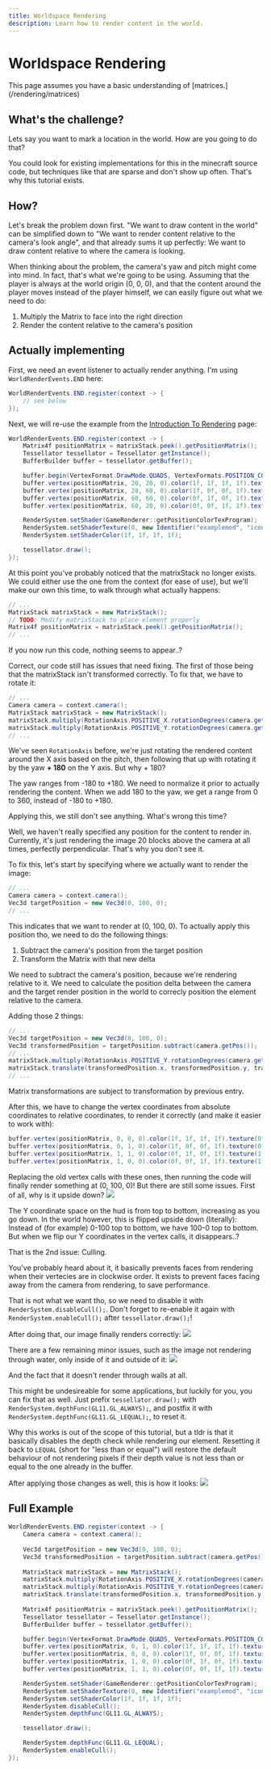 ```yaml
---
title: Worldspace Rendering
description: Learn how to render content in the world.
---
```



# Worldspace Rendering

<Callout type="warning">
This page assumes you have a basic understanding of [matrices.](/rendering/matrices)
</Callout>

## What's the challenge?

Lets say you want to mark a location in the world. How are you going to do that?

You could look for existing implementations for this in the minecraft source code, but techniques like that are sparse and don't show up often. That's why this tutorial exists.

## How?

Let's break the problem down first. "We want to draw content in the world" can be simplified down to "We want to render content relative to the camera's look angle", and that already sums it up perfectly: We want to draw content relative to where the camera is looking.

When thinking about the problem, the camera's yaw and pitch might come into mind. In fact, that's what we're going to be using. Assuming that the player is always at the world origin (0, 0, 0), and that the content around the player moves instead of the player himself, we can easily figure out what we need to do:
1. Multiply the Matrix to face into the right direction
2. Render the content relative to the camera's position

<sup></sup>

## Actually implementing

First, we need an event listener to actually render anything. I'm using `WorldRenderEvents.END` here:

```java
WorldRenderEvents.END.register(context -> {
    // see below
});
```

Next, we will re-use the example from the [Introduction To Rendering](/rendering) page:

```java
WorldRenderEvents.END.register(context -> {
    Matrix4f positionMatrix = matrixStack.peek().getPositionMatrix();
    Tessellator tessellator = Tessellator.getInstance();
    BufferBuilder buffer = tessellator.getBuffer();

    buffer.begin(VertexFormat.DrawMode.QUADS, VertexFormats.POSITION_COLOR_TEXTURE);
    buffer.vertex(positionMatrix, 20, 20, 0).color(1f, 1f, 1f, 1f).texture(0f, 0f).next();
    buffer.vertex(positionMatrix, 20, 60, 0).color(1f, 0f, 0f, 1f).texture(0f, 1f).next();
    buffer.vertex(positionMatrix, 60, 60, 0).color(0f, 1f, 0f, 1f).texture(1f, 1f).next();
    buffer.vertex(positionMatrix, 60, 20, 0).color(0f, 0f, 1f, 1f).texture(1f, 0f).next();

    RenderSystem.setShader(GameRenderer::getPositionColorTexProgram);
    RenderSystem.setShaderTexture(0, new Identifier("examplemod", "icon.png"));
    RenderSystem.setShaderColor(1f, 1f, 1f, 1f);

    tessellator.draw();
});
```

At this point you've probably noticed that the matrixStack no longer exists. We could either use the one from the context (for ease of use), but we'll make our own this time, to walk through what actually happens:

```java
// ...
MatrixStack matrixStack = new MatrixStack();
// TODO: Modify matrixStack to place element properly
Matrix4f positionMatrix = matrixStack.peek().getPositionMatrix();
// ...
```

If you now run this code, nothing seems to appear..?

Correct, our code still has issues that need fixing. The first of those being that the matrixStack isn't transformed correctly. To fix that, we have to rotate it:

```java
// ...
Camera camera = context.camera();
MatrixStack matrixStack = new MatrixStack();
matrixStack.multiply(RotationAxis.POSITIVE_X.rotationDegrees(camera.getPitch()));
matrixStack.multiply(RotationAxis.POSITIVE_Y.rotationDegrees(camera.getYaw() + 180.0F));
// ...
```

We've seen `RotationAxis` before, we're just rotating the rendered content around the X axis based on the pitch, then following that up with rotating it by the yaw **+ 180** on the Y axis. But why + 180?

The yaw ranges from -180 to +180. We need to normalize it prior to actually rendering the content. When we add 180 to the yaw, we get a range from 0 to 360, instead of -180 to +180.

Applying this, we still don't see anything. What's wrong this time?

Well, we haven't really specified any position for the content to render in. Currently, it's just rendering the image 20 blocks above the camera at all times, perfectly perpendicular. That's why you don't see it.

To fix this, let's start by specifying where we actually want to render the image:

```java
// ...
Camera camera = context.camera();
Vec3d targetPosition = new Vec3d(0, 100, 0);
// ...
```

This indicates that we want to render at (0, 100, 0). To actually apply this position tho, we need to do the following things:
1. Subtract the camera's position from the target position
2. Transform the Matrix with that new delta

We need to subtract the camera's position, because we're rendering relative to it. We need to calculate the position delta between the camera and the target render position in the world to correcly position the element relative to the camera.

Adding those 2 things:

```java
// ...
Vec3d targetPosition = new Vec3d(0, 100, 0);
Vec3d transformedPosition = targetPosition.subtract(camera.getPos());
// ...
matrixStack.multiply(RotationAxis.POSITIVE_Y.rotationDegrees(camera.getYaw() + 180.0F));
matrixStack.translate(transformedPosition.x, transformedPosition.y, transformedPosition.z);
// ...
```

<Callout type="info">
Matrix transformations are subject to transformation by previous entry.
</Callout>

After this, we have to change the vertex coordinates from absolute coordinates to relative coordinates, to render it correctly (and make it easier to work with):

```java
buffer.vertex(positionMatrix, 0, 0, 0).color(1f, 1f, 1f, 1f).texture(0f, 0f).next();
buffer.vertex(positionMatrix, 0, 1, 0).color(1f, 0f, 0f, 1f).texture(0f, 1f).next();
buffer.vertex(positionMatrix, 1, 1, 0).color(0f, 1f, 0f, 1f).texture(1f, 1f).next();
buffer.vertex(positionMatrix, 1, 0, 0).color(0f, 0f, 1f, 1f).texture(1f, 0f).next();
```

Replacing the old vertex calls with these ones, then running the code will finally render something at (0, 100, 0)! But there are still some issues. First of all, why is it upside down?
![](/rendering/world_0.png)

The Y coordinate space on the hud is from top to bottom, increasing as you go down. In the world however, this is flipped upside down (literally): Instead of (for example) 0-100 top to bottom, we have 100-0 top to bottom. But when we flip our Y coordinates in the vertex calls, it disappears..?

That is the 2nd issue: Culling.

You've probably heard about it, it basically prevents faces from rendering when their vertecies are in clockwise order. It exists to prevent faces facing away from the camera from rendering, to save performance.

That is not what we want tho, so we need to disable it with `RenderSystem.disableCull();`. Don't forget to re-enable it again with `RenderSystem.enableCull();` after `tessellator.draw();`!

After doing that, our image finally renders correctly:
![](/rendering/world_1.png)

There are a few remaining minor issues, such as the image not rendering through water, only inside of it and outside of it:
![](/rendering/world_2.png)

And the fact that it doesn't render through walls at all.

This might be undesireable for some applications, but luckily for you, you can fix that as well. Just prefix `tessellator.draw();` with `RenderSystem.depthFunc(GL11.GL_ALWAYS);`, and postfix it with `RenderSystem.depthFunc(GL11.GL_LEQUAL);`, to reset it.

Why this works is out of the scope of this tutorial, but a tldr is that it basically disables the depth check while rendering our element. Resetting it back to `LEQUAL` (short for "less than or equal") will restore the default behaviour of not rendering pixels if their depth value is not less than or equal to the one already in the buffer.

After applying those changes as well, this is how it looks:
![](/rendering/world_3.png)

## Full Example

```java
WorldRenderEvents.END.register(context -> {
    Camera camera = context.camera();
    
    Vec3d targetPosition = new Vec3d(0, 100, 0);
    Vec3d transformedPosition = targetPosition.subtract(camera.getPos());
    
    MatrixStack matrixStack = new MatrixStack();
    matrixStack.multiply(RotationAxis.POSITIVE_X.rotationDegrees(camera.getPitch()));
    matrixStack.multiply(RotationAxis.POSITIVE_Y.rotationDegrees(camera.getYaw() + 180.0F));
    matrixStack.translate(transformedPosition.x, transformedPosition.y, transformedPosition.z);
    
    Matrix4f positionMatrix = matrixStack.peek().getPositionMatrix();
    Tessellator tessellator = Tessellator.getInstance();
    BufferBuilder buffer = tessellator.getBuffer();

    buffer.begin(VertexFormat.DrawMode.QUADS, VertexFormats.POSITION_COLOR_TEXTURE);
    buffer.vertex(positionMatrix, 0, 1, 0).color(1f, 1f, 1f, 1f).texture(0f, 0f).next();
    buffer.vertex(positionMatrix, 0, 0, 0).color(1f, 0f, 0f, 1f).texture(0f, 1f).next();
    buffer.vertex(positionMatrix, 1, 0, 0).color(0f, 1f, 0f, 1f).texture(1f, 1f).next();
    buffer.vertex(positionMatrix, 1, 1, 0).color(0f, 0f, 1f, 1f).texture(1f, 0f).next();

    RenderSystem.setShader(GameRenderer::getPositionColorTexProgram);
    RenderSystem.setShaderTexture(0, new Identifier("examplemod", "icon.png"));
    RenderSystem.setShaderColor(1f, 1f, 1f, 1f);
    RenderSystem.disableCull();
    RenderSystem.depthFunc(GL11.GL_ALWAYS);

    tessellator.draw();

    RenderSystem.depthFunc(GL11.GL_LEQUAL);
    RenderSystem.enableCull();
});
```